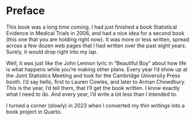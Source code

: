# Preface {.unnumbered}

This book was a long time coming. I had just finished a book Statistical Evidence in Medical Trials in 2006, and had a nice idea for a second book (this one that you are holding right now). It was more or less written, spread across a few dozen web pages that I had written over the past eight years. Surely, it would drop right into my lap.

Well, it was just like the John Lennon lyric in "Beautiful Boy" about how life is what happens while you're making other plans. Every year I'd show up at the Joint Statistics Meeting and look for the Cambridge University Press booth. I'd say hello, first to Lauren Cowles, and later to Arman Chowdhury. This is the year, I'd tell them, that I'll get the book written. I know exactly what I need to do. And every year, I'd write a lot less than I intended to.

I turned a corner (slowly) in 2023 when I converted my thin writings into a book project in Quarto. 
